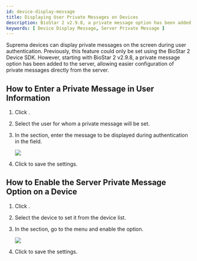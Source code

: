 ```yaml
---
id: device-display-message
title: Displaying User Private Messages on Devices
description: BioStar 2 v2.9.8, a private message option has been added to the server, allowing easier configuration of private messages directly from the server.
keywords: [ Device Display Message, Server Private Message ]
---
```


Suprema devices can display private messages on the screen during user authentication. Previously, this feature could only be set using the BioStar 2 Device SDK. However, starting with BioStar 2 v2.9.8, a private message option has been added to the server, allowing easier configuration of private messages directly from the server.

## How to Enter a Private Message in User Information

1. Click <Cmd sid="common.gnb.user" />.

1. Select the user for whom a private message will be set.

1. In the <Cmd sid="common.advanced" /> section, enter the message to be displayed during authentication in the <Cmd sid="common.privateMessage" /> field.

    <Image src='/img/biostar-298-private-message-1.png' className='none' caption />

1. Click <Cmd sid="button.apply" /> to save the settings.

## How to Enable the Server Private Message Option on a Device

1. Click <Cmd sid="common.gnb.device" />.

1. Select the device to set it from the device list.

1. In the <Cmd sid="device.info.advanced" /> section, go to the <Cmd sid="device.info.displaySound" /> menu and enable the <Cmd sid="device.info.serverPrivateMsg" /> option.

    <Image src='/img/biostar-private-message-2.png' caption />

1. Click <Cmd sid="button.apply" /> to save the settings.